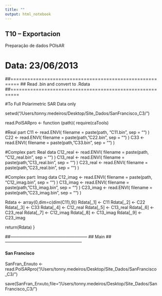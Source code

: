 ```yaml
---
title: ""
output: html_notebook
---
```


## T10 -- Exportacion


Preparação de dados POlsAR

# Data: 23/06/2013


##=========================================================
## Read .bin and convert to .Rdata
##=========================================================

#To Full Polarimetric SAR Data only


setwd("/Users/tonny.medeiros/Desktop/Site_Dados/SanFrancisco_C3/")

read.PolSARpro <- function (path){
  require(caTools)

  #Real part
  C11      <- read.ENVI( filename = paste(path, "C11.bin", sep = "") )
  C22      <- read.ENVI( filename = paste(path, "C22.bin", sep = "") )
  C33      <- read.ENVI( filename = paste(path, "C33.bin", sep = "") )

  #Complex part: Real data 
  C12_real <- read.ENVI( filename = paste(path, "C12_real.bin", sep = "") )
  C13_real <- read.ENVI( filename = paste(path, "C13_real.bin", sep = "") )
  C23_real <- read.ENVI( filename = paste(path, "C23_real.bin", sep = "") )

  #Complex part: Imag data 
  C12_imag <- read.ENVI( filename = paste(path, "C12_imag.bin", sep = "") )
  C13_imag <- read.ENVI( filename = paste(path, "C13_imag.bin", sep = "") )
  C23_imag <- read.ENVI( filename = paste(path, "C23_imag.bin", sep = "") )

  Rdata <- array(0,dim=c(dim(C11),9))
  Rdata[,,1] <- C11
  Rdata[,,2] <- C22
  Rdata[,,3] <- C33
  Rdata[,,4] <- C12_real
  Rdata[,,5] <- C13_real
  Rdata[,,6] <- C23_real 
  Rdata[,,7] <- C12_imag
  Rdata[,,8] <- C13_imag
  Rdata[,,9] <- C23_imag

return(Rdata)
}


##------------------------------------------------------
## Main
##------------------------------------------------------

#### San Francisco
SanFran_Enxuto <- read.PolSARpro("/Users/tonny.medeiros/Desktop/Site_Dados/SanFrancisco_C3/")

save(SanFran_Enxuto,file="/Users/tonny.medeiros/Desktop/Site_Dados/SanFrancisco_C3/")
